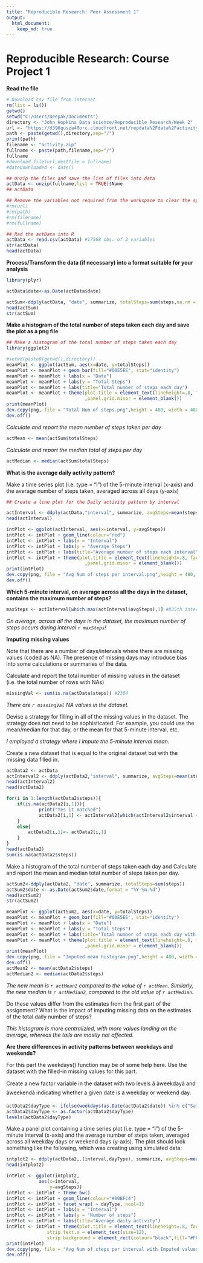```yaml
---
title: "Reproducible Research: Peer Assessment 1"
output: 
  html_document:
    keep_md: true
---
```

Reproducible Research: Course Project 1
========================================================

**Read the file**

```r
# Download csv file from internet
rm(list = ls())
getwd()
setwd("C:/Users/Deepak/Documents")
directory <- "John Hopkins Data science/Reproducible Research/Week 2"
url <- "https://d396qusza40orc.cloudfront.net/repdata%2Fdata%2Factivity.zip"
path <- paste(getwd(),directory,sep="/")
print(path)
filename <- "activity.zip"
fullname <- paste(path,filename,sep="/")
fullname
#download.file(url,destfile = fullname)
#dateDownloaded <- date()

## Unzip the files and save the list of files into data
actData <- unzip(fullname,list = TRUE)$Name
## actData

## Remove the variables not required from the workspace to clear the space
#rm(url)
#rm(path)
#rm(filename)
#rm(fullname)

## Rad the actData into R
actData <- read.csv(actData) #17568 obs. of 3 variables
str(actData)
head(actData)

```


**Process/Transform the data (if necessary) into a format suitable for your analysis**
```r

library(plyr)

actData$date<-as.Date(actData$date)

actSum<-ddply(actData, "date", summarize, totalSteps=sum(steps,na.rm = TRUE))
head(actSum)
str(actSum)
```


**Make a histogram of the total number of steps taken each day and save the plot as a png file**

```r
## Make a histogram of the total number of steps taken each day
library(ggplot2)

#setwd(paste0(getwd(),directory))
meanPlot <- ggplot(actSum, aes(x=date, y=totalSteps))
meanPlot <- meanPlot + geom_bar(fill="#00E5EE", stat="identity")
meanPlot <- meanPlot + labs(x = "Date") 
meanPlot <- meanPlot + labs(y = "Total Steps") 
meanPlot <- meanPlot + labs(title="Total number of steps each day")
meanPlot <- meanPlot + theme(plot.title = element_text(lineheight=.8, face="bold"),panel.grid.major = element_blank()
                             ,panel.grid.minor = element_blank())
print(meanPlot)
dev.copy(png, file = "Total Num of steps.png",height = 480, width = 480)
dev.off()
```

*Calculate and report the mean number of steps taken per day*

```r
actMean <- mean(actSum$totalSteps)

```

*Calculate and report the median total of steps per day*

```r
actMedian <- median(actSum$totalSteps)
```

**What is the average daily activity pattern?**

Make a time series plot (i.e. type = "l") of the 5-minute interval (x-axis) and the average number of steps taken, averaged across all days (y-axis)

```r
## Create a line plot for the Daily activity pattern by interval

actInterval <- ddply(actData,"interval", summarize, avgSteps=mean(steps, na.rm=TRUE))
head(actInterval)

intPlot <- ggplot(actInterval, aes(x=interval, y=avgSteps))
intPlot <- intPlot + geom_line(colour="red")
intPlot <- intPlot + labs(x = "Interval") 
intPlot <- intPlot + labs(y = "Average Steps") 
intPlot <- intPlot + labs(title="Average number of steps each interval")
intPlot <- intPlot + theme(plot.title = element_text(lineheight=.8, face="bold"),panel.grid.major = element_blank()
                             ,panel.grid.minor = element_blank())
print(intPlot)
dev.copy(png, file = "Avg Num of steps per interval.png",height = 480, width = 480)
dev.off()
```

**Which 5-minute interval, on average across all the days in the dataset, contains the maximum number of steps?**

```r
maxSteps <- actInterval[which.max(actInterval$avgSteps),1] #835th interval has the max avg
```

*On average, across all the days in the dataset, the maximum number of steps occurs during interval `r maxSteps`!*


**Imputing missing values**

Note that there are a number of days/intervals where there are missing values (coded as NA). The presence of missing days may introduce bias into some calculations or summaries of the data.

Calculate and report the total number of missing values in the dataset (i.e. the total number of rows with NAs)
```r
missingVal <- sum(is.na(actData$steps)) #2304

```

*There are `r missingVal` NA values in the dataset.*


Devise a strategy for filling in all of the missing values in the dataset. The strategy does not need to be sophisticated. For example, you could use the mean/median for that day, or the mean for that 5-minute interval, etc.

*I employed a strategy where I impute the 5-minute interval mean.*

Create a new dataset that is equal to the original dataset but with the missing data filled in.

```r

actData2 <- actData
actInterval2 <- ddply(actData2,"interval", summarize, avgSteps=mean(steps, na.rm=TRUE))
head(actInterval2)
head(actData2)

for(i in 1:length(actData2$steps)){
    if(is.na(actData2[i,1])){
            print("Yes it matched")
            actData2[i,1] <- actInterval2[which(actInterval2$interval == actData2[i,3]),2]
    }
    else{
        actData2[i,1]<- actData2[i,1]
    }
}
head(actData2)
sum(is.na(actData2$steps))

```

Make a histogram of the total number of steps taken each day and Calculate and report the mean and median total number of steps taken per day. 

```r

actSum2<-ddply(actData2, "date", summarize, totalSteps=sum(steps))
actSum2$date <- as.Date(actSum2$date,format = "%Y-%m-%d")
head(actSum2)
str(actSum2)

meanPlot <- ggplot(actSum2, aes(x=date, y=totalSteps))
meanPlot <- meanPlot + geom_bar(fill="#00E5EE", stat="identity")
meanPlot <- meanPlot + labs(x = "Date") 
meanPlot <- meanPlot + labs(y = "Total Steps") 
meanPlot <- meanPlot + labs(title="Total number of steps each day with Imputed Value")
meanPlot <- meanPlot + theme(plot.title = element_text(lineheight=.8, face="bold"),panel.grid.major = element_blank()
                             ,panel.grid.minor = element_blank())
print(meanPlot)
dev.copy(png, file = "Imputed mean histogram.png",height = 480, width = 480)
dev.off()
actMean2 <- mean(actData2$steps)
actMedian2 <- median(actData2$steps)

```

*The new mean is `r actMean2` compared to the value of `r actMean`. Similarly, the new median is `r actMedian2`, compared to the old value of `r actMedian`.*

Do these values differ from the estimates from the first part of the assignment? What is the impact of imputing missing data on the estimates of the total daily number of steps?

*This histogram is more centralizied, with more values landing on the average, whereas the tails are mostly not affected.*

**Are there differences in activity patterns between weekdays and weekends?**

For this part the weekdays() function may be of some help here. Use the dataset with the filled-in missing values for this part.

Create a new factor variable in the dataset with two levels â âweekdayâ and âweekendâ indicating whether a given date is a weekday or weekend day.

```r


actData2$dayType <- ifelse(weekdays(as.Date(actData2$date)) %in% c("Saturday","Sunday"), "weekend", "weekday")
actData2$dayType <- as.factor(actData2$dayType)
levels(actData2$dayType)
```

Make a panel plot containing a time series plot (i.e. type = "l") of the 5-minute interval (x-axis) and the average number of steps taken, averaged across all weekday days or weekend days (y-axis). The plot should look something like the following, which was creating using simulated data:
```r
intplot2 <- ddply(actData2,.(interval,dayType), summarize, avgSteps=mean(steps, na.rm=TRUE))
head(intplot2)

intPlot <- ggplot(intplot2, 
            aes(x=interval, 
                y=avgSteps))
intPlot <- intPlot + theme_bw()
intPlot <- intPlot + geom_line(colour="#00BFC4")
intPlot <- intPlot + facet_wrap( ~ dayType, ncol=1)
intPlot <- intPlot + labs(x = "Interval") 
intPlot <- intPlot + labs(y = "Number of steps") 
intPlot <- intPlot + labs(title="Average daily activity")
intPlot <- intPlot + theme(plot.title = element_text(lineheight=.8, face="bold"),
               strip.text.x = element_text(size=12),
               strip.background = element_rect(colour="black",fill="#F6E3CE"))
print(intPlot)
dev.copy(png, file = "Avg Num of steps per interval with Imputed values.png",height = 480, width = 480)
dev.off()

```
